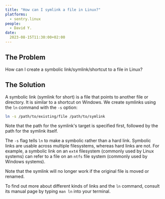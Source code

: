 ```yaml
---
title: "How can I symlink a file in Linux?"
platforms: 
  - sentry.linux
people: 
  - David Y.
date: 
  2023-08-15T11:30:00+02:00
---
```


## The Problem

How can I create a symbolic link/symlink/shortcut to a file in Linux?

## The Solution

A symbolic link (symlink for short) is a file that points to another file or directory. It is similar to a shortcut on Windows. We create symlinks using the `ln` command with the `-s` option:

```bash
ln -s /path/to/existing/file /path/to/symlink
```

Note that the path for the symlink's target is specified first, followed by the path for the symlink itself.

The `-s` flag tells `ln` to make a symbolic rather than a hard link. Symbolic links are usable across multiple filesystems, whereas hard links are not. For example, a symbolic link on an `ext4` filesystem (commonly used by Linux systems) can refer to a file on an `ntfs` file system (commonly used by Windows systems).

Note that the symlink will no longer work if the original file is moved or renamed.

To find out more about different kinds of links and the `ln` command, consult its manual page by typing `man ln` into your terminal.
